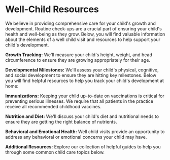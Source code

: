 
# Well-Child Resources

We believe in providing comprehensive care for your child's growth and development. Routine check-ups are a crucial part of ensuring your child's health and well-being as they grow. Below, you will find valuable information about the elements of a well child visit and resources to help support your child's development.

**Growth Tracking:** We'll measure your child's height, weight, and head circumference to ensure they are growing appropriately for their age.

**Developmental Milestones:** We'll assess your child's physical, cognitive, and social development to ensure they are hitting key milestones. Below you will find helpful resources to help you track your child's development at home:

<Resource
  url="https://www.cdc.gov/ncbddd/actearly/freematerials.html#toolsfortrackingmilestones-2017"
  name="Developmental Milestone Checklists"
  subtitle="Ages 2mo, 4mo, 6mo, 9mo, 12mo, 15mo, 18mo, 2y, 30mo, 3y, 4y, 5y"
/>

**Immunizations:** Keeping your child up-to-date on vaccinations is critical for preventing serious illnesses. We require that all patients in the practice receive all recommended childhood vaccines.

**Nutrition and Diet:** We'll discuss your child's diet and nutritional needs to ensure they are getting the right balance of nutrients.

**Behavioral and Emotional Health:** Well child visits provide an opportunity to address any behavioral or emotional concerns your child may have.

**Additional Resources:** Explore our collection of helpful guides to help you through some common child care topics below.

<ResourceGrid>

<Resource
  url="https://files.rothrotterlaster.com/2025/newborn-care.pdf"
  name="Newborn Care"
/>

<Resource
  url="https://files.rothrotterlaster.com/2025/toilet-training.pdf"
  name="Toilet Training"
/>

<Resource
  url="https://files.rothrotterlaster.com/2025/starting-solids.pdf"
  name="Starting Solids"
/>

<Resource
  url="https://files.rothrotterlaster.com/2025/parent-feeding-styles.pdf"
  name="Parent Feeding Styles"
/>

<Resource
  url="https://files.rothrotterlaster.com/2025/crib-to-bed.pdf"
  name="Crib to Bed Transition"
/>

</ResourceGrid>
